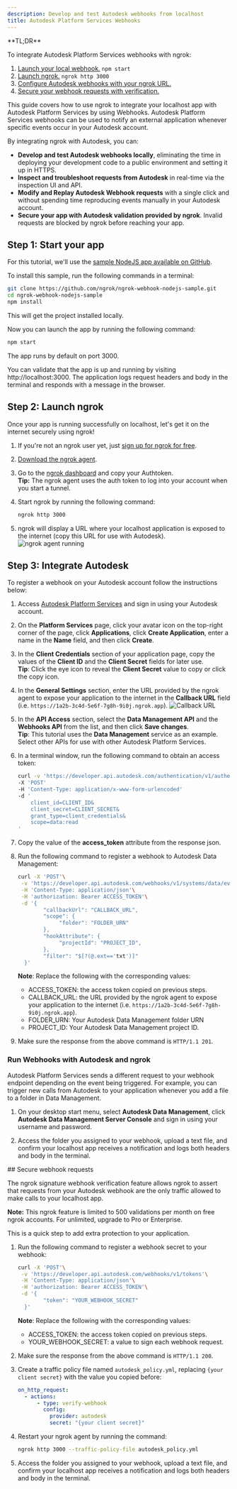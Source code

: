 ```yaml
---
description: Develop and test Autodesk webhooks from localhost
title: Autodesk Platform Services Webhooks
---
```


<Tip>
**TL;DR**



To integrate Autodesk Platform Services webhooks with ngrok:

1. [Launch your local webhook.](#start-your-app) `npm start`
1. [Launch ngrok.](#start-ngrok) `ngrok http 3000`
1. [Configure Autodesk webhooks with your ngrok URL.](#setup-webhook)
1. [Secure your webhook requests with verification.](#security)
</Tip>

This guide covers how to use ngrok to integrate your localhost app with Autodesk Platform Services by using Webhooks.
Autodesk Platform Services webhooks can be used to notify an external application whenever specific events occur in your Autodesk account.

By integrating ngrok with Autodesk, you can:

- **Develop and test Autodesk webhooks locally**, eliminating the time in deploying your development code to a public environment and setting it up in HTTPS.
- **Inspect and troubleshoot requests from Autodesk** in real-time via the inspection UI and API.
- **Modify and Replay Autodesk Webhook requests** with a single click and without spending time reproducing events manually in your Autodesk account.
- **Secure your app with Autodesk validation provided by ngrok**. Invalid requests are blocked by ngrok before reaching your app.

## **Step 1**: Start your app 

For this tutorial, we'll use the [sample NodeJS app available on GitHub](https://github.com/ngrok/ngrok-webhook-nodejs-sample).

To install this sample, run the following commands in a terminal:

```bash
git clone https://github.com/ngrok/ngrok-webhook-nodejs-sample.git
cd ngrok-webhook-nodejs-sample
npm install
```

This will get the project installed locally.

Now you can launch the app by running the following command:

```bash
npm start
```

The app runs by default on port 3000.

You can validate that the app is up and running by visiting http://localhost:3000. The application logs request headers and body in the terminal and responds with a message in the browser.

## **Step 2**: Launch ngrok 

Once your app is running successfully on localhost, let's get it on the internet securely using ngrok!

1. If you're not an ngrok user yet, just [sign up for ngrok for free](https://ngrok.com/signup).

1. [Download the ngrok agent](https://download.ngrok.com).

1. Go to the [ngrok dashboard](https://dashboard.ngrok.com) and copy your Authtoken. <br />
   **Tip:** The ngrok agent uses the auth token to log into your account when you start a tunnel.
1. Start ngrok by running the following command:

   ```bash
   ngrok http 3000
   ```

1. ngrok will display a URL where your localhost application is exposed to the internet (copy this URL for use with Autodesk).
   ![ngrok agent running](/img/integrations/launch_ngrok_tunnel.png)

## **Step 3**: Integrate Autodesk 

To register a webhook on your Autodesk account follow the instructions below:

1. Access [Autodesk Platform Services](https://aps.autodesk.com/) and sign in using your Autodesk account.

1. On the **Platform Services** page, click your avatar icon on the top-right corner of the page, click **Applications**, click **Create Application**, enter a name in the **Name** field, and then click **Create**.

1. In the **Client Credentials** section of your application page, copy the values of the **Client ID** and the **Client Secret** fields for later use.<br/>
   **Tip**: Click the eye icon to reveal the **Client Secret** value to copy or click the copy icon.

1. In the **General Settings** section, enter the URL provided by the ngrok agent to expose your application to the internet in the **Callback URL** field (i.e. `https://1a2b-3c4d-5e6f-7g8h-9i0j.ngrok.app`).
   ![Callback URL](img/ngrok_url_configuration_autodesk.png)

1. In the **API Access** section, select the **Data Management API** and the **Webhooks API** from the list, and then click **Save changes**.<br/>
   **Tip**: This tutorial uses the **Data Management** service as an example. Select other APIs for use with other Autodesk Platform Services.

1. In a terminal window, run the following command to obtain an access token:
   ```bash
   curl -v 'https://developer.api.autodesk.com/authentication/v1/authenticate'
   -X 'POST'
   -H 'Content-Type: application/x-www-form-urlencoded'
   -d '
       client_id=CLIENT_ID&
       client_secret=CLIENT_SECRET&
       grant_type=client_credentials&
       scope=data:read
   '
   ```
1. Copy the value of the **access_token** attribute from the response json.

1. Run the following command to register a webhook to Autodesk Data Management:

   ```bash
   curl -X 'POST'\
    -v 'https://developer.api.autodesk.com/webhooks/v1/systems/data/events/dm.*/hooks'\
    -H 'Content-Type: application/json'\
    -H 'authorization: Bearer ACCESS_TOKEN'\
    -d '{
           "callbackUrl": "CALLBACK_URL",
           "scope": {
                "folder": "FOLDER_URN"
           },
           "hookAttribute": {
                "projectId": "PROJECT_ID",
           },
           "filter": "$[?(@.ext=='txt')]"
     }'
   ```

   **Note**: Replace the following with the corresponding values:
   - ACCESS_TOKEN: the access token copied on previous steps.
   - CALLBACK_URL: the URL provided by the ngrok agent to expose your application to the internet (i.e. `https://1a2b-3c4d-5e6f-7g8h-9i0j.ngrok.app`).
   - FOLDER_URN: Your Autodesk Data Management folder URN
   - PROJECT_ID: Your Autodesk Data Management project ID.

1. Make sure the response from the above command is `HTTP/1.1 201`.

### Run Webhooks with Autodesk and ngrok

Autodesk Platform Services sends a different request to your webhook endpoint depending on the event being triggered.
For example, you can trigger new calls from Autodesk to your application whenever you add a file to a folder in Data Management.

1. On your desktop start menu, select **Autodesk Data Management**, click **Autodesk Data Management Server Console** and sign in using your username and password.

1. Access the folder you assigned to your webhook, upload a text file, and confirm your localhost app receives a notification and logs both headers and body in the terminal.

<InspectingRequests />

<ReplayingRequests />
## Secure webhook requests 

The ngrok signature webhook verification feature allows ngrok to assert that requests from your Autodesk webhook are the only traffic allowed to make calls to your localhost app.

**Note:** This ngrok feature is limited to 500 validations per month on free ngrok accounts. For unlimited, upgrade to Pro or Enterprise.

This is a quick step to add extra protection to your application.

1. Run the following command to register a webhook secret to your webhook:

   ```bash
   curl -X 'POST'\
    -v 'https://developer.api.autodesk.com/webhooks/v1/tokens'\
    -H 'Content-Type: application/json'\
    -H 'authorization: Bearer ACCESS_TOKEN'\
    -d '{
           "token": "YOUR_WEBHOOK_SECRET"
     }'
   ```

   **Note**: Replace the following with the corresponding values:
   - ACCESS_TOKEN: the access token copied on previous steps.
   - YOUR_WEBHOOK_SECRET: a value to sign each webhook request.

1. Make sure the response from the above command is `HTTP/1.1 200`.

1. Create a traffic policy file named `autodesk_policy.yml`, replacing `{your client secret}` with the value you copied before:

   ```yaml
   on_http_request:
     - actions:
         - type: verify-webhook
           config:
             provider: autodesk
             secret: "{your client secret}"
   ```

1. Restart your ngrok agent by running the command:

   ```bash
   ngrok http 3000 --traffic-policy-file autodesk_policy.yml
   ```

1. Access the folder you assigned to your webhook, upload a text file, and confirm your localhost app receives a notification and logs both headers and body in the terminal.
